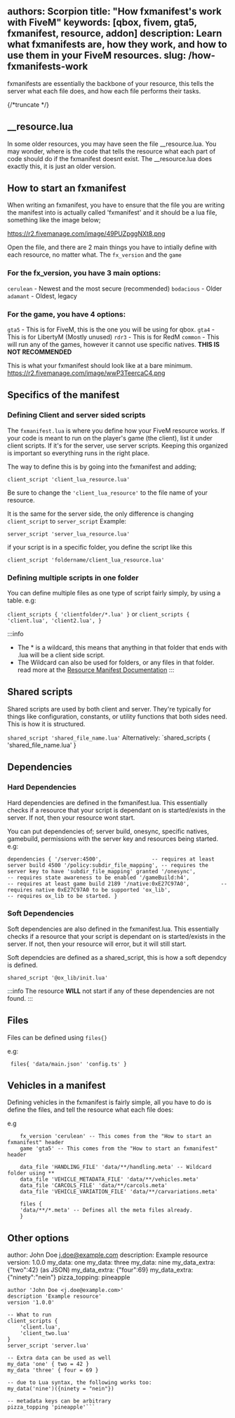 authors: Scorpion
title: "How fxmanifest's work with FiveM"
keywords: [qbox, fivem, gta5, fxmanifest, resource, addon]
description: Learn what fxmanifests are, how they work, and how to use them in your FiveM resources.
slug: /how-fxmanifests-work
---

fxmanifests are essentially the backbone of your resource, this tells the server what each file does, and how each file performs their tasks.

{/*truncate */}

## __resource.lua

In some older resources, you may have seen the file __resource.lua. You may wonder, where is the code that tells the resource what each part of code should do if the fxmanifest doesnt exist. The __resource.lua does exactly this, it is just an older version.

## How to start an fxmanifest

When writing an fxmanifest, you have to ensure that the file you are writing the manifest into is actually called 'fxmanifest' and it should be a lua file, something like the image below;

https://r2.fivemanage.com/image/49PUZpggNXt8.png


Open the file, and there are 2 main things you have to intially define with each resource, no matter what. 
The `fx_version` and the `game`

### For the fx_version, you have 3 main options: 
`cerulean` - Newest and the most secure (recommended)
`bodacious` - Older
`adamant` - Oldest, legacy

### For the game, you have 4 options:
`gta5` - This is for FiveM, this is the one you will be using for qbox.
`gta4` - This is for LibertyM (Mostly unused)
`rdr3` - This is for RedM 
`common` - This will run any of the games, however it cannot use specific natives. **THIS IS NOT RECOMMENDED**

This is what your fxmanifest should look like at a bare minimum.
https://r2.fivemanage.com/image/wwP3TeercaC4.png

## Specifics of the manifest 

### Defining Client and server sided scripts

The `fxmanifest.lua` is where you define how your FiveM resource works. If your code is meant to run on the player's game (the client), list it under client scripts. If it's for the server, use server scripts. Keeping this organized is important so everything runs in the right place.

The way to define this is by going into the fxmanifest and adding;

`client_script 'client_lua_resource.lua'`

Be sure to change the `'client_lua_resource'` to the file name of your resource.

It is the same for the server side, the only difference is changing `client_script` to `server_script`
Example:

`server_script 'server_lua_resource.lua'`

if your script is in a specific folder, you define the script like this

`client_script 'foldername/client_lua_resource.lua'`


### Defining multiple scripts in one folder

You can define multiple files as one type of script fairly simply, by using a table.
e.g:

`client_scripts {
    'clientfolder/*.lua'
}`
or
`client_scripts {
    'client.lua',
    'client2.lua',
}`

:::info
- The * is a wildcard, this means that anything in that folder that ends with .lua will be a client side script.
- The Wildcard can also be used for folders, or any files in that folder. read more at the [Resource Manifest Documentation](https://docs.fivem.net/docs/scripting-reference/resource-manifest/resource-manifest/)
:::

## Shared scripts

Shared scripts are used by both client and server. They're typically for things like configuration, constants, or utility functions that both sides need.
This is how it is structured.

`shared_script 'shared_file_name.lua'`
Alternatively:
`shared_scripts {
    'shared_file_name.lua'
}


## Dependencies
### Hard Dependencies
Hard dependencies are defined in the fxmanifest.lua. This essentially checks if a resource that your script is dependant on is started/exists in the server. If not, then your resource wont start.

You can put dependencies of; server build, onesync, specific natives, gamebuild, permissions with the server key and resources being started.
e.g:

`dependencies {
    '/server:4500',                -- requires at least server build 4500
    '/policy:subdir_file_mapping', -- requires the server key to have 'subdir_file_mapping' granted
    '/onesync',                    -- requires state awareness to be enabled
    '/gameBuild:h4',               -- requires at least game build 2189
    '/native:0xE27C97A0',          -- requires native 0xE27C97A0 to be supported
    'ox_lib',                      -- requires ox_lib to be started.
}`

### Soft Dependencies

Soft dependencies are also defined in the fxmanifest.lua. This essentially checks if a resource that your script is dependant on is started/exists in the server. If not, then your resource will error, but it will still start.

Soft dependcies are defined as a shared_script, this is how a soft dependcy is defined.

`shared_script '@ox_lib/init.lua'`


:::info
The resource **WILL** not start if any of these dependencies are not found.
:::

## Files

Files can be defined using `files{}` 

e.g:

`
files{
    'data/main.json'
    'config.ts'
}`


## Vehicles in a manifest

Defining vehicles in the fxmanifest is fairly simple, all you have to do is define the files, and tell the resource what each file does:

e.g 

```
    fx_version 'cerulean' -- This comes from the "How to start an fxmanifest" header
    game 'gta5' -- This comes from the "How to start an fxmanifest" header

    data_file 'HANDLING_FILE' 'data/**/handling.meta' -- Wildcard folder using ** 
    data_file 'VEHICLE_METADATA_FILE' 'data/**/vehicles.meta'
    data_file 'CARCOLS_FILE' 'data/**/carcols.meta'
    data_file 'VEHICLE_VARIATION_FILE' 'data/**/carvariations.meta'

    files {
    'data/**/*.meta' -- Defines all the meta files already.
    }
```



## Other options 
author: John Doe <j.doe@example.com>
description: Example resource
version: 1.0.0
my_data: one
my_data: three
my_data: nine
my_data_extra: {"two":42} (as JSON)
my_data_extra: {"four":69}
my_data_extra: {"ninety":"nein"}
pizza_topping: pineapple

```
author 'John Doe <j.doe@example.com>'
description 'Example resource'
version '1.0.0'

-- What to run
client_scripts {
    'client.lua',
    'client_two.lua'
}
server_script 'server.lua'

-- Extra data can be used as well
my_data 'one' { two = 42 }
my_data 'three' { four = 69 }

-- due to Lua syntax, the following works too:
my_data('nine')({ninety = "nein"})

-- metadata keys can be arbitrary
pizza_topping 'pineapple'```